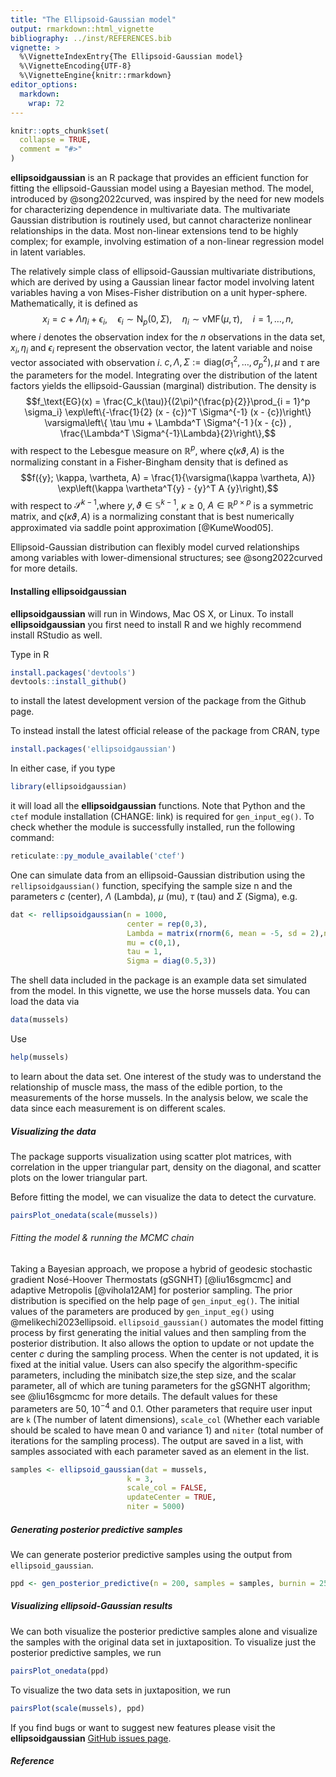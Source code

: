 ```yaml
---
title: "The Ellipsoid-Gaussian model"
output: rmarkdown::html_vignette
bibliography: ../inst/REFERENCES.bib
vignette: >
  %\VignetteIndexEntry{The Ellipsoid-Gaussian model}
  %\VignetteEncoding{UTF-8}
  %\VignetteEngine{knitr::rmarkdown}
editor_options: 
  markdown: 
    wrap: 72
---
```


```r
knitr::opts_chunk$set(
  collapse = TRUE,
  comment = "#>"
)
```

**ellipsoidgaussian** is an R package that provides an efficient
function for fitting the ellipsoid-Gaussian model using a Bayesian
method. The model, introduced by @song2022curved, was inspired by the
need for new models for characterizing dependence in multivariate data.
The multivariate Gaussian distribution is routinely used, but cannot
characterize nonlinear relationships in the data. Most non-linear
extensions tend to be highly complex; for example, involving estimation
of a non-linear regression model in latent variables.

The relatively simple class of ellipsoid-Gaussian multivariate
distributions, which are derived by using a Gaussian linear factor model
involving latent variables having a von Mises-Fisher distribution on a
unit hyper-sphere. Mathematically, it is defined as
$$  {x}_i = {c} + {\Lambda} {\eta}_i + \epsilon_i, \quad \epsilon_i \sim \text{N}_p(0, \Sigma), \quad \eta_i \sim \text{vMF}(\mu, \tau),\quad i=1,\ldots,n,\label{equ:egdefinition}$$
where $i$ denotes the observation index for the $n$ observations in the
data set, $x_i, \eta_i$ and $\epsilon_i$ represent the observation
vector, the latent variable and noise vector associated with observation
$i$. $c, \Lambda, \Sigma := \text{diag}(\sigma_1^2, \ldots, \sigma_p^2), \mu$ and $\tau$ are the parameters for the
model. Integrating over the distribution of the latent factors yields
the ellipsoid-Gaussian (marginal) distribution. The density is
$$f_\text{EG}(x) = \frac{C_k(\tau)}{(2\pi)^{\frac{p}{2}}\prod_{i = 1}^p \sigma_i} \exp\left\{-\frac{1}{2} (x - {c})^T \Sigma^{-1} (x - {c})\right\}
   \varsigma\left\{ \tau \mu + \Lambda^T \Sigma^{-1
}(x - {c}) , \frac{\Lambda^T \Sigma^{-1}\Lambda}{2}\right\},$$ with
respect to the Lebesgue measure on $\mathbb{R}^p,$ where
$\varsigma(\kappa \vartheta, A)$ is the normalizing constant in a
Fisher-Bingham density that is defined as
$$f({y}; \kappa, \vartheta, A) = \frac{1}{\varsigma(\kappa \vartheta, A)} \exp\left(\kappa \vartheta^T{y} - {y}^T A {y}\right),$$
with respect to $\mathscr{S}^{k-1},$where ${y}, \vartheta \in \mathbb{S}^{k -1}$, $\kappa \geq 0$, $A \in \mathbb{R}^{p \times p}$ is a symmetric matrix, and $\varsigma(\kappa \vartheta, A)$ is a normalizing constant that
is best numerically approximated via saddle point approximation [@KumeWood05].

Ellipsoid-Gaussian distribution can flexibly model
curved relationships among variables with lower-dimensional structures; see @song2022curved for more details.

#### Installing ellipsoidgaussian 
**ellipsoidgaussian** will run in Windows, Mac OS X, or Linux. To install **ellipsoidgaussian** you first need to install R and we highly recommend install RStudio as well. 

Type in R 
```r
install.packages('devtools')
devtools::install_github()
```
to install the latest development version of the package from the Github page.

To instead install the latest official release of the package from CRAN, type
```r
install.packages('ellipsoidgaussian')
```

In either case, if you type
```r
library(ellipsoidgaussian)
```

it will load all the **ellipsoidgaussian** functions. Note that Python and the `ctef` module installation (CHANGE: link) is required for `gen_input_eg()`. To check whether the module is successfully installed, run the following command:
```r
reticulate::py_module_available('ctef')
```

One can simulate data from an ellipsoid-Gaussian distribution using the `rellipsoidgaussian()` function, specifying the sample size n and the parameters $c$ (center), $\Lambda$ (Lambda), $\mu$ (mu), $\tau$ (tau) and $\Sigma$ (Sigma), e.g.
```r
dat <- rellipsoidgaussian(n = 1000, 
                          center = rep(0,3), 
                          Lambda = matrix(rnorm(6, mean = -5, sd = 2),nrow = 3, ncol = 2), 
                          mu = c(0,1), 
                          tau = 1, 
                          Sigma = diag(0.5,3))
```

The shell data included in the package is an example data set simulated from the model. In this vignette, we use the horse mussels data. You can load the data via
```r
data(mussels)
```

Use 
```r
help(mussels)
```
to learn about the data set. One interest of the study was to understand the relationship of muscle mass, the mass of the edible portion, to the measurements of the horse mussels. In the analysis below, we scale the data since each measurement is on different scales.

##### Visualizing the data 

The package supports visualization using scatter plot matrices, with correlation in the upper triangular part, density on the diagonal, and scatter plots on the lower triangular part. 

Before fitting the model, we can visualize the data to detect the curvature.

```r
pairsPlot_onedata(scale(mussels))
```

###### Fitting the model & running the MCMC chain

Taking a Bayesian approach, we propose a hybrid of geodesic stochastic gradient Nosé-Hoover Thermostats (gSGNHT) [@liu16sgmcmc] and adaptive Metropolis [@vihola12AM] for posterior sampling. The prior distribution is specified on the help page of `gen_input_eg()`. The initial values of the parameters are produced by `gen_input_eg()` using  @melikechi2023ellipsoid. `ellipsoid_gaussian()` automates the model fitting process by first generating the initial values and then sampling from the posterior distribution. It also allows the option to update or not update the center $c$ during the sampling process. When the center is not updated, it is fixed at the initial value. Users can also specify the algorithm-specific parameters, including the minibatch size,the step size, and the scalar parameter, all of which are tuning parameters for the gSGNHT algorithm; see @liu16sgmcmc for more details. The default values for these parameters are 50, $10^{-4}$ and 0.1. Other parameters that require user input are `k` (The number of latent dimensions), `scale_col` (Whether each variable should be scaled to have mean 0 and variance 1) and `niter` (total number of iterations for the sampling process). The output are saved in a list, with samples associated with each parameter saved as an element in the list.

```r
samples <- ellipsoid_gaussian(dat = mussels, 
                          k = 3, 
                          scale_col = FALSE, 
                          updateCenter = TRUE, 
                          niter = 5000)
```

##### Generating posterior predictive samples
We can generate posterior predictive samples using the output from ``ellipsoid_gaussian``.

```r
ppd <- gen_posterior_predictive(n = 200, samples = samples, burnin = 2500)
```

##### Visualizing ellipsoid-Gaussian results
We can both visualize the posterior predictive samples alone and visualize the samples with the original data set in juxtaposition. To visualize just the posterior predictive samples, we run
```r
pairsPlot_onedata(ppd)
```
To visualize the two data sets in juxtaposition, we run
```r
pairsPlot(scale(mussels), ppd)
```


If you find bugs or want to suggest new features please visit the
**ellipsoidgaussian** [GitHub issues
page](https://github.com/hanyu-song/ellipsoidgaussian/issues).

##### Reference
